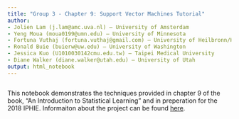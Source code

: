 ```yaml
---
title: "Group 3 - Chapter 9: Support Vector Machines Tutorial"
author: 
- Jolien Lam (j.lam@amc.uva.nl) – University of Amsterdam
- Yeng Moua (moua0199@umn.edu) – University of Minnesota
- Fortuna Vuthaj (fortuna.vuthaj@gmail.com) – University of Heilbronn/Heidelberg
- Ronald Buie (buierw@uw.edu) – University of Washington
- Jessica Kuo (U1010030142cmu.edu.tw) – Taipei Medical University
- Diane Walker (diane.walker@utah.edu) – University of Utah
output: html_notebook
---
```


```r

```

This notebook demonstrates the techniques provided in chapter 9 of the book, "An Introduction to Statistical Learning" and in preperation for the 2018 IPHIE. Informaiton about the project can be found [here](https://iphie2018.wordpress.com/academic-program/).

